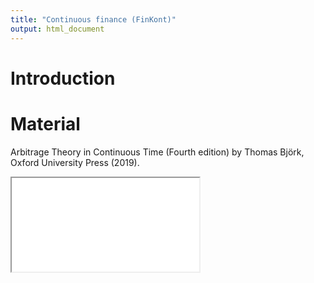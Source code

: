 ```yaml
---
title: "Continuous finance (FinKont)"
output: html_document
---
```


# Introduction

# Material

Arbitrage Theory in Continuous Time (Fourth edition)  by Thomas Björk, Oxford University Press (2019).

<iframe src="pdf/FinKont_book.pdf"></iframe>